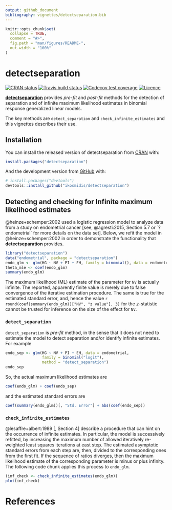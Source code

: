 ```yaml
---
output: github_document
bibliography: vignettes/detectseparation.bib
---
```



```r
knitr::opts_chunk$set(
  collapse = TRUE,
  comment = "#>",
  fig.path = "man/figures/README-",
  out.width = "100%"
)
```

# detectseparation

<!-- badges: start -->
[![CRAN status](https://www.r-pkg.org/badges/version/detectseparation)](https://CRAN.R-project.org/package=detectseparation)
[![Travis build status](https://travis-ci.org/ikosmidis/detectseparation.svg?branch=master)](https://travis-ci.org/ikosmidis/detectseparation)
[![Codecov test coverage](https://codecov.io/gh/ikosmidis/detectseparation/branch/master/graph/badge.svg)](https://codecov.io/gh/ikosmidis/detectseparation?branch=master)
[![Licence](https://img.shields.io/badge/licence-GPL--3-blue.svg)](https://www.gnu.org/licenses/gpl-3.0.en.html)
<!-- badges: end -->

[**detectseparation**](https://github.com/ikosmidis/detectseparation)
provides *pre-fit* and *post-fit* methods for the detection of
separation and of infinite maximum likelihood estimates in binomial
response generalized linear models.

The key methods are `detect_separation` and `check_infinite_estimates`
and this vignettes describes their use.

## Installation

You can install the released version of detectseparation from [CRAN](https://CRAN.R-project.org) with:

``` r
install.packages("detectseparation")
```

And the development version from [GitHub](https://github.com/) with:

``` r
# install.packages("devtools")
devtools::install_github("ikosmidis/detectseparation")
```

## Detecting and checking for Infinite maximum likelihood estimates

@heinze+schemper:2002 used a logistic regression model to analyze data
from a study on endometrial cancer [see, @agresti:2015, Section 5.7 or
`?endometrial` for more details on the data set]. Below, we refit the
model in @heinze+schemper:2002 in order to demonstrate the
functionality that **detectseparation** provides.

```r
library("detectseparation")
data("endometrial", package = "detectseparation")
endo_glm <- glm(HG ~ NV + PI + EH, family = binomial(), data = endometrial)
theta_mle <- coef(endo_glm)
summary(endo_glm)
```

The maximum likelihood (ML) estimate of the parameter for `NV` is actually
infinite. The reported, apparently finite value is merely due to false
convergence of the iterative estimation procedure. The same is true
for the estimated standard error, and, hence the value `r
round(coef(summary(endo_glm))["NV", "z value"], 3)` for the $z$-statistic
cannot be trusted for inference on the size of the effect for `NV`.

### `detect_separation`

`detect_separation` is *pre-fit* method, in the sense that it does not
need to estimate the model to detect separation and/or identify
infinite estimates. For example

```r
endo_sep <- glm(HG ~ NV + PI + EH, data = endometrial,
                family = binomial("logit"),
                method = "detect_separation")
endo_sep
```

So, the
actual maximum likelihood estimates are

```r
coef(endo_glm) + coef(endo_sep)
```

and the estimated standard errors are

```r
coef(summary(endo_glm))[, "Std. Error"] + abs(coef(endo_sep))
```

### `check_infinite_estimates`

@lesaffre+albert:1989[, Section 4] describe a procedure that can hint
on the occurrence of infinite estimates. In particular, the model is
successively refitted, by increasing the maximum number of allowed
iteratively re-weighted least squares iterations at east step. The
estimated asymptotic standard errors from each step are, then, divided
to the corresponding ones from the first fit. If the sequence of
ratios diverges, then the maximum likelihood estimate of the
corresponding parameter is minus or plus infinity. The following code
chunk applies this process to `endo_glm`.

```r
(inf_check <- check_infinite_estimates(endo_glm))
plot(inf_check)
```

# References
